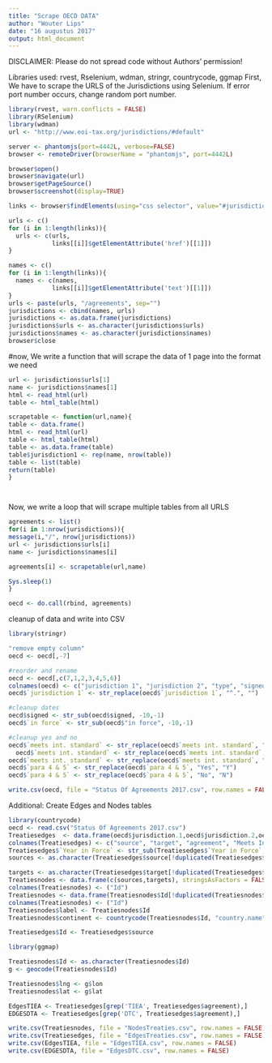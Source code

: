 ---
title: "Scrape OECD DATA"
author: "Wouter Lips"
date: "16 augustus 2017"
output: html_document
---
DISCLAIMER: Please do not spread code without Authors' permission!

Libraries used: rvest, Rselenium, wdman, stringr, countrycode, ggmap
First, We have to scrape the URLS of the Jurisdictions using Selenium. If error port number occurs, change random port number.

```{r}
library(rvest, warn.conflicts = FALSE)
library(RSelenium)
library(wdman)
url <- "http://www.eoi-tax.org/jurisdictions/#default"

server <- phantomjs(port=4442L, verbose=FALSE)
browser <- remoteDriver(browserName = "phantomjs", port=4442L)

browser$open()
browser$navigate(url)
browser$getPageSource()
browser$screenshot(display=TRUE)

links <- browser$findElements(using="css selector", value="#jurisdiction-list a")

urls <- c()
for (i in 1:length(links)){
  urls <- c(urls, 
            links[[i]]$getElementAttribute('href')[[1]])
}

names <- c()
for (i in 1:length(links)){
  names <- c(names, 
            links[[i]]$getElementAttribute('text')[[1]])
}
urls <- paste(urls, "/agreements", sep="")
jurisdictions <- cbind(names, urls)
jurisdictions <- as.data.frame(jurisdictions)
jurisdictions$urls <- as.character(jurisdictions$urls)
jurisdictions$names <- as.character(jurisdictions$names)
browser$close

```

#now, We write a function that will scrape the data of 1 page into the format we need
```{r}
url <- jurisdictions$urls[1]
name <- jurisdictions$names[1]
html <- read_html(url)
table <- html_table(html)

scrapetable <- function(url,name){
table <- data.frame()
html <- read_html(url)
table <- html_table(html)
table <- as.data.frame(table)
table$jurisdiction1 <- rep(name, nrow(table))
table <- list(table)
return(table)
}




```

Now, we write a loop that will scrape multiple tables from all URLS
```{r}
agreements <- list()
for(i in 1:nrow(jurisdictions)){
message(i,"/", nrow(jurisdictions))
url <- jurisdictions$urls[i]
name <- jurisdictions$names[i]

agreements[i] <- scrapetable(url,name)

Sys.sleep(1)
}

oecd <- do.call(rbind, agreements)


```

cleanup of data and write into CSV
```{r}

library(stringr)

"remove empty column"
oecd <- oecd[,-7]

#reorder and rename
oecd <- oecd[,c(7,1,2,3,4,5,6)]
colnames(oecd) <- c("jurisdiction 1", "jurisdiction 2", "type", "signed", "in force","meets int. standard", "para 4 & 5")
oecd$`jurisdiction 1` <- str_replace(oecd$`jurisdiction 1`, "^.", "")

#cleanup dates
oecd$signed <- str_sub(oecd$signed, -10,-1)
oecd$`in force` <- str_sub(oecd$"in force", -10,-1)

#cleanup yes and no
oecd$`meets int. standard` <- str_replace(oecd$`meets int. standard`, "Yes", "Y") 
  oecd$`meets int. standard` <- str_replace(oecd$`meets int. standard`, "No", "N") 
oecd$`meets int. standard` <- str_replace(oecd$`meets int. standard`, "Unreviewed","U")
oecd$`para 4 & 5` <- str_replace(oecd$`para 4 & 5`, "Yes", "Y")
oecd$`para 4 & 5` <- str_replace(oecd$`para 4 & 5`, "No", "N")

write.csv(oecd, file = "Status Of Agreements 2017.csv", row.names = FALSE)
```


Additional: Create Edges and Nodes tables
```{r}
library(countrycode)
oecd <- read.csv("Status Of Agreements 2017.csv")
Treatiesedges  <- data.frame(oecd$jurisdiction.1,oecd$jurisdiction.2,oecd$type,oecd$meets.int..standard,oecd$in.force)
colnames(Treatiesedges) <- c("source", "target", "agreement", "Meets International Standard", "Year in Force")
Treatiesedges$`Year in Force` <- str_sub(Treatiesedges$`Year in Force`,1,4)
sources <- as.character(Treatiesedges$source[!duplicated(Treatiesedges$source)])

targets <- as.character(Treatiesedges$target[!duplicated(Treatiesedges$target)])
Treatiesnodes <- data.frame(c(sources,targets), stringsAsFactors = FALSE)
colnames(Treatiesnodes) <- ("Id")
Treatiesnodes <- data.frame(Treatiesnodes$Id[!duplicated(Treatiesnodes$Id)])
colnames(Treatiesnodes) <- ("Id")
Treatiesnodes$label <- Treatiesnodes$Id
Treatiesnodes$continent <- countrycode(Treatiesnodes$Id, "country.name", "continent")

Treatiesedges$Id <- Treatiesedges$source

library(ggmap)

Treatiesnodes$Id <- as.character(Treatiesnodes$Id)
g <- geocode(Treatiesnodes$Id)

Treatiesnodes$lng <- g$lon
Treatiesnodes$lat <- g$lat

EdgesTIEA <- Treatiesedges[grep('TIEA', Treatiesedges$agreement),]
EDGESDTA <- Treatiesedges[grep('DTC', Treatiesedges$agreement),]

write.csv(Treatiesnodes, file = "NodesTreaties.csv", row.names = FALSE)
write.csv(Treatiesedges, file = "EdgesTreaties.csv", row.names = FALSE)
write.csv(EdgesTIEA, file = "EdgesTIEA.csv", row.names = FALSE)
write.csv(EDGESDTA, file = "EdgesDTC.csv", row.names = FALSE)
```

